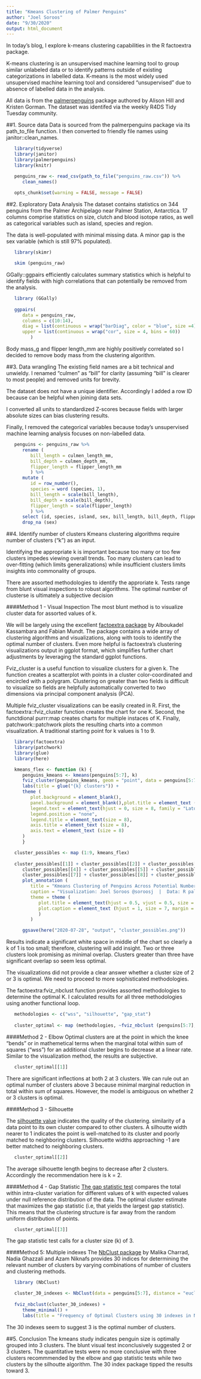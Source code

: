 ```yaml
---
title: "Kmeans Clustering of Palmer Penguins"
author: "Joel Soroos"
date: "9/30/2020"
output: html_document
---
```



In today's blog, I explore k-means clustering capabilities in the R factoextra package.

K-means clustering is an unsupervised machine learning tool to group similar unlabeled data or to identify patterns outside of existing categorizations in labelled data.  K-means is the most widely used unsupervised machine learning tool and considered "unsupervised" due to absence of labelled data in the analysis.

All data is from the [palmerpenguins](https://allisonhorst.github.io/palmerpenguins/) package authored by Alison Hill and Kristen Gorman.  The dataset was identifed via the weekly R4DS Tidy Tuesday community.


##1. Source data
Data is sourced from the palmerpenguins package via its path_to_file function.  I then converted to friendly file names using janitor::clean_names.
```r

   library(tidyverse)
   library(janitor)
   library(palmerpenguins)
   library(knitr)

   penguins_raw <- read_csv(path_to_file("penguins_raw.csv")) %>%
      clean_names()
   
   opts_chunk$set(warning = FALSE, message = FALSE)
```


##2. Exploratory Data Analysis
The dataset contains statistics on 344 penguins from the Palmer Archipelago near Palmer Station, Antarctica.  17 columns comprise statistics on size, clutch and blood isotope ratios, as well as categorical variables such as island, species and region.

The data is well-populated with minimal missing data.  A minor gap is the sex variable (which is still 97% populated).

```r

   library(skimr)

   skim (penguins_raw)
```


GGally::ggpairs efficiently calculates summary statistics which is helpful to identify fields with high correlations that can potentially be removed from the analysis.  
```r

   library (GGally)
   
   ggpairs(
      data = penguins_raw,
      columns = c(10:14),
      diag = list(continuous = wrap("barDiag", color = "blue", size =4)),
      upper = list(continuous = wrap("cor", size = 4, bins = 60))
         )
```
Body mass_g and flipper length_mm are highly positively correlated so I decided to remove body mass from the clustering algorithm.


##3. Data wrangling
The existing field names are a bit technical and unwieldy.  I renamed "culmen" as "bill" for clarity (assuming "bill" is clearer to most people) and removed units for brevity.

The dataset does not have a unique identifier.  Accordingly I added a row ID because can be helpful when joining data sets.

I converted all units to standardized Z-scores because fields with larger absolute sizes can bias clustering results.

Finally, I removed the categorical variables because today's unsupervised machine learning analysis focuses on non-labelled data.
```r

   penguins <- penguins_raw %>%
      rename (
         bill_length = culmen_length_mm,
         bill_depth = culmen_depth_mm,
         flipper_length = flipper_length_mm
         ) %>%
      mutate (
         id = row_number(),
         species = word (species, 1),
         bill_length = scale(bill_length),
         bill_depth = scale(bill_depth),
         flipper_length = scale(flipper_length)
         ) %>%
      select (id, species, island, sex, bill_length, bill_depth, flipper_length) %>%
      drop_na (sex)
```


##4.  Identify number of clusters
Kmeans clustering algorithms require number of clusters ("k") as an input.

Identifying the appropriate k is important because too many or too few clusters impedes viewing overall trends.  Too many clusters can lead to over-fitting (which limits generalizations) while insufficient clusters limits insights into commonality of groups.

There are assorted methodologies to identify the approriate k.  Tests range from blunt visual inspections to robust algorithms.  The optimal number of clusterse is ultimately a subjective decision 


####Method 1 - Visual Inspection
The most blunt method is to visualize cluster data for assorted values of k.

We will be largely using the excellent [factoextra package](https://cran.r-project.org/web/packages/factoextra/factoextra.pdf) by Alboukadel Kassambara and Fabian Mundt.  The package contains a wide array of clustering algorithms and visualizations, along with tools to identify the optimal number of clusters.  Even more helpful is factoextra's clustering visualizations output in ggplot format, which simplifies further chart adjustments by leveraging the standard ggplot functions. 

Fviz_cluster is a useful function to visualize clusters for a given k.  The function creates a scatterplot with points in a cluster color-coordinated and encircled with a polygram.  Clustering on greater than two fields is difficult to visualize so fields are helpfully automatically converted to two dimensions via principal component analysis (PCA).

Multiple fviz_cluster visualizations can be easily created in R.  First, the factoextra::fviz_cluster function creates the chart for one K.  Second, the functdional purrr:map creates charts for multiple instaces of K.  Finally, patchwork::patchwork plots the resulting charts into a common visualization.  A traditional starting point for k values is 1 to 9.
```r

   library(factoextra)
   library(patchwork)
   library(glue)
   library(here)

   kmeans_flex <- function (k) {
      penguins_kmeans <- kmeans(penguins[5:7], k) 
      fviz_cluster(penguins_kmeans, geom = "point", data = penguins[5:7]) +
      labs(title = glue("{k} clusters")) +
      theme (
         plot.background = element_blank(),
         panel.background = element_blank(),plot.title = element_text (margin = margin(0,0,5,0), hjust = 0.5, size = 12, color = "grey", family = "Lato"),
         legend.text = element_text(hjust = 0, size = 8, family = "Lato"),
         legend.position = "none",
         legend.title = element_text(size = 8),
         axis.title = element_text (size = 8),
         axis.text = element_text (size = 8)
      )
      }

   cluster_possibles <- map (1:9, kmeans_flex)
   
   cluster_possibles[[1]] + cluster_possibles[[2]] + cluster_possibles[[3]] +
      cluster_possibles[[4]] + cluster_possibles[[5]] + cluster_possibles[[6]] +
      cluster_possibles[[7]] + cluster_possibles[[8]] + cluster_possibles[[9]] +
      plot_annotation (
         title = "Kmeans Clustering of Penguins Across Potential Number of Clusters \U0022k\U0022 ",
         caption = "Visualization: Joel Soroos @soroosj  |  Data: R palmerpenguins package via R4DS Tidy Tuesday",
         theme = theme (
            plot.title = element_text(hjust = 0.5, vjust = 0.5, size = 14, face = "bold", margin = margin (0,0,20,0)),
            plot.caption = element_text (hjust = 1, size = 7, margin = margin (15,0,0,0)) 
            )
         )

      ggsave(here("2020-07-28", "output", "cluster_possibles.png"))
```
Results indicate a significant white space in middle of the chart so clearly a k of 1 is too small; therefore, clustering will add insight.  Two or three clusters look promising as minimal overlap.  Clusters greater than three have significant overlap so seem less optimal.

The visualizations did not provide a clear answer whether a cluster size of 2 or 3 is optimal.  We need to proceed to more sophisticated methodologies.

The factoextra:fviz_nbclust function provides assorted methodologies to determine the optimal K.  I calculated results for all three methodologies using another functional loop.


```r
   methodologies <- c("wss", "silhouette", "gap_stat")
   
   cluster_optimal <- map (methodologies, ~fviz_nbclust (penguins[5:7], kmeans, method = .x))
```


####Method 2 - Elbow
Optimal clusters are at the point in which the knee "bends" or in mathemetical terms when the marginal total within sum of squares ("wss") for an additional cluster begins to decrease at a linear rate.  Similar to the visualization method, the results are subjective.

```r

   cluster_optimal[[1]]
```
There are significant inflections at both 2 at 3 clusters.  We can rule out an optimal number of clusters above 3 because minimal marginal reduction in total within sum of squares.  However, the model is ambiguous on whether 2 or 3 clusters is optimal.


####Method 3 - Silhouette

The [silhouette value](https://en.wikipedia.org/wiki/Silhouette_(clustering)) indicates the quality of the clustering.   similarity of a data point to its own cluster compared to other clusters. A silhoutte width nearer to 1 indicates the point is well-matched to its cluster and poorly matched to neighboring clusters.  Silhouette widths approaching -1 are better matched to neighboring clusters. 
```r

   cluster_optimal[[2]]
```
The average silhouette length begins to decrease after 2 clusters.  Accordingly the recommendation here is k = 2.


####Method 4 - Gap Statistic
[The gap statistic test](https://statweb.stanford.edu/~gwalther/gap) compares the total within intra-cluster variation for different values of k with expected values under null reference distribution of the data. The optimal cluster estimate that maximizes the gap statistic (i.e, that yields the largest gap statistic). This means that the clustering structure is far away from the random uniform distribution of points.
```r

   cluster_optimal[[3]]
```
The gap statistic test calls for a cluster size (k) of 3.


####Method 5: Multiple indexes
The [NbClust package](https://rdrr.io/cran/NbClust/man/NbClust.html) by Malika Charrad, Nadia Ghazzali and Azam Niknafs provides 30 indices for determining the relevant number of clusters by varying combinations of number of clusters and clustering methods.

```r
   library (NbClust)

   cluster_30_indexes <- NbClust(data = penguins[5:7], distance = "euclidean", min.nc = 2, max.nc = 9, method = "complete", index ="all")
   
   fviz_nbclust(cluster_30_indexes) +
      theme_minimal() +
      labs(title = "Frequency of Optimal Clusters using 30 indexes in NbClust Package")
```
The 30 indexes seem to suggest 3 is the optimal number of clusters.


##5. Conclusion
The kmeans study indicates penguin size is optimally grouped into 3 clusters.  The blunt visual test inconclusively suggested 2 or 3 clusters.  The quantitative tests were no more conclusive with three clusters recommmended by the elbow and gap statistic tests while two clusters by the silhoutte algorithm.  The 30 index package tipped the results toward 3.